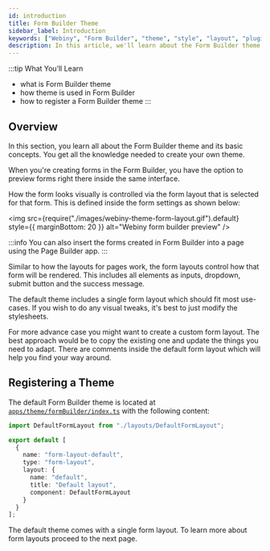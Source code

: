 ```yaml
---
id: introduction
title: Form Builder Theme
sidebar_label: Introduction
keywords: ["Webiny", "Form Builder", "theme", "style", "layout", "plugin"]
description: In this article, we'll learn about the Form Builder theme
---
```


<!-- Always include this section on top of the page. -->

:::tip What You’ll Learn
- what is Form Builder theme
- how theme is used in Form Builder
- how to register a Form Builder theme
:::

## Overview

In this section, you learn all about the Form Builder theme and its basic concepts. You get all the knowledge needed to create your own theme.

When you're creating forms in the Form Builder, you have the option to preview forms right there inside the same interface.

How the form looks visually is controlled via the form layout that is selected for that form. This is defined inside the form settings as shown below:

<!-- vale off -->

<img
  src={require("./images/webiny-theme-form-layout.gif").default}
  style={{ marginBottom: 20 }}
  alt="Webiny form builder preview"
/>

<!-- vale on -->


:::info
You can also insert the forms created in Form Builder into a page using the Page Builder app.
:::


Similar to how the layouts for pages work, the form layouts control how that form will be rendered. This includes all elements as inputs, dropdown, submit button and the success message.

The default theme includes a single form layout which should fit most use-cases. If you wish to do any visual tweaks, it's best to just modify the stylesheets.

For more advance case you might want to create a custom form layout. The best approach would be to copy the existing one and update the things you need to adapt. There are comments inside the default form layout which will help you find your way around.

## Registering a Theme
The default Form Builder theme is located at [`apps/theme/formBuilder/index.ts`](https://github.com/webiny/webiny-js/blob/next/apps/theme/formBuilder/index.ts) with the following content:

```ts title="apps/theme/formBuilder/index.ts"
import DefaultFormLayout from "./layouts/DefaultFormLayout";

export default [
  {
    name: "form-layout-default",
    type: "form-layout",
    layout: {
      name: "default",
      title: "Default layout",
      component: DefaultFormLayout
    }
  }
];
```

The default theme comes with a single form layout. To learn more about form layouts proceed to the next page.
